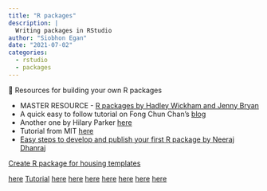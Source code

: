 ```yaml
---
title: "R packages"
description: |
  Writing packages in RStudio
author: "Siobhon Egan"
date: "2021-07-02"
categories:
  - rstudio
  - packages
---
```


🔗 Resources for building your own R packages

-   MASTER RESOURCE - [R packages by Hadley Wickham and Jenny Bryan](https://r-pkgs.org/)
-   A quick easy to follow tutorial on Fong Chun Chan's [blog](https://tinyheero.github.io/jekyll/update/2015/07/26/making-your-first-R-package.html)
-   Another one by Hilary Parker [here](https://hilaryparker.com/2014/04/29/writing-an-r-package-from-scratch/)
-   Tutorial from MIT [here](http://web.mit.edu/insong/www/pdf/rpackage_instructions.pdf)
-   [Easy steps to develop and publish your first R package by Neeraj Dhanraj](https://neerajdhanraj.medium.com/easy-steps-to-develop-and-publish-your-first-r-package-e5f1a5c5f04c)

[Create R package for housing templates](https://bookdown.org/yihui/rmarkdown-cookbook/package-template.html)

[here](https://rstudio.github.io/rstudio-extensions/rmarkdown_templates.html) [Tutorial](https://chester.rbind.io/ecots2k16/template_pkg/) [here](https://rmarkdown.rstudio.com/docs/reference/draft.html) [here](http://jianghao.wang/post/2017-12-08-rmarkdown-templates/) [here](http://www.janeshdevkota.com/2018/03/r-markdown-template-in-rstudio/) [here](https://github.com/sebastiansauer/yart) [here](https://r-pkgs.org/vignettes.html) [here](https://vickysteeves.gitlab.io/repro-papers/r-markdown-in-reproducible-research.html) [here](https://r4ds.had.co.nz/r-markdown.html)
